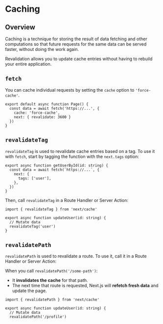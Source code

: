 # Caching

## Overview

Caching is a technique for storing the result of data fetching and other computations so that future requests for the same data can be served faster, without doing the work again. 

Revalidation allows you to update cache entries without having to rebuild your entire application.


## `fetch`

You can cache individual requests by setting the `cache` option to `'force-cache'`.

```tsx title="app/page.tsx"
export default async function Page() {
  const data = await fetch('https://...', {
    cache: 'force-cache',
    next: { revalidate: 3600 }
  })
}
```


## `revalidateTag`

`revalidateTag` is used to revalidate cache entries based on a tag. To use it with `fetch`, start by tagging the function with the `next.tags` option:

```tsx title="app/lib/data.ts"
export async function getUserById(id: string) {
  const data = await fetch(`https://...`, {
    next: {
      tags: ['user'],
    },
  })
}
```

Then, call `revalidateTag` in a Route Handler or Server Action:

```tsx title="app/lib/actions.ts"
import { revalidateTag } from 'next/cache'

export async function updateUser(id: string) {
  // Mutate data
  revalidateTag('user')
}
```


## `revalidatePath`

`revalidatePath` is used to revalidate a route. To use it, call it in a Route Handler or Server Action:

When you call `revalidatePath('/some-path')`:
- It **invalidates the cache** for that path.
- The next time that route is requested, Next.js will **refetch fresh data** and update the page.

```tsx title="app/lib/actions.ts"
import { revalidatePath } from 'next/cache'

export async function updateUser(id: string) {
  // Mutate data
  revalidatePath('/profile')
```
